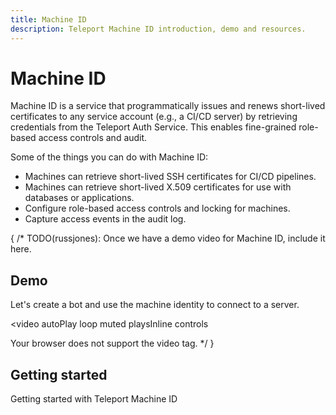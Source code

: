 ```yaml
---
title: Machine ID
description: Teleport Machine ID introduction, demo and resources.
---
```


# Machine ID

Machine ID is a service that programmatically issues and renews short-lived
certificates to any service account (e.g., a CI/CD server) by retrieving
credentials from the Teleport Auth Service. This enables fine-grained
role-based access controls and audit.

Some of the things you can do with Machine ID:

- Machines can retrieve short-lived SSH certificates for CI/CD pipelines.
- Machines can retrieve short-lived X.509 certificates for use with databases or applications.
- Configure role-based access controls and locking for machines.
- Capture access events in the audit log.

{
/*
TODO(russjones): Once we have a demo video for Machine ID, include it here.

## Demo

Let's create a bot and use the machine identity to connect to a server.

<video
  autoPlay
  loop
  muted
  playsInline
  controls
>
  <source
    src="https://goteleport.com/teleport/videos/database-access-preview/dbaccessdemo.mp4"
    type="video/mp4"
  />

  <source
    src="https://goteleport.com/teleport/videos/database-access-preview/dbaccessdemo.webm"
    type="video/webm"
  />

  Your browser does not support the video tag.
</video>
*/
}

## Getting started

<TileSet>
  <Tile icon="wand" title="Getting started" href="./getting-started.mdx">
    Getting started with Teleport Machine ID
  </Tile>
</TileSet>
